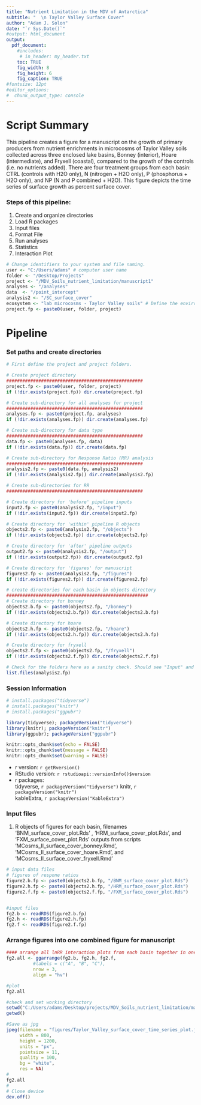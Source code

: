 ---
title: "Nutrient Limitation in the MDV of Antarctica"
subtitle: "  \n Taylor Valley Surface Cover"
author: "Adam J. Solon"
date: "`r Sys.Date()`"
#output: html_document
output: 
  pdf_document:
    #includes:  
     # in_header: my_header.txt
    toc: TRUE
    fig_width: 8
    fig_height: 6
    fig_caption: TRUE
#fontsize: 12pt
#editor_options: 
#  chunk_output_type: console
---

# Script Summary  
This pipeline creates a figure for a manuscript on the growth of primary producers from nutrient enrichments in microcosms of Taylor Valley soils collected across three enclosed lake basins, Bonney (interior), Hoare (intermediate), and Fryxell (coastal), compared to the growth of the controls (i.e. no nutrients added). There are four treatment groups from each basin: CTRL (controls with H2O only), N (nitrogen + H2O only), P (phosphorus + H2O only), and NP (N and P combined + H2O).  This figure depicts the time series of surface growth as percent surface cover.

### Steps of this pipeline:  
1.  Create and organize directories
2.  Load R packages
3.  Input files
4.  Format File
5.  Run analyses
6.  Statistics
7.  Interaction Plot

```{r echo = FALSE, include = FALSE}
# Change identifiers to your system and file naming. 
user <- "C:/Users/adams" # computer user name
folder <- "/Desktop/Projects"
project <- "/MDV_Soils_nutrient_limitation/manuscript1"
analyses <- "/analyses"
data  <- "/point_intercept"
analysis2 <- "/SC_surface_cover"
ecosystem <- "lab microcosms - Taylor Valley soils" # Define the environment for use in report language.
project.fp <- paste0(user, folder, project)
```

# Pipeline

### Set paths and create directories 

```{r set paths for project, echo = FALSE, include = FALSE}
# First define the project and project folders. 

# Create project directory
###################################################
project.fp <- paste0(user, folder, project)
if (!dir.exists(project.fp)) dir.create(project.fp)

# Create sub-directory for all analyses for project 
###################################################
analyses.fp <- paste0(project.fp, analyses)
if (!dir.exists(analyses.fp)) dir.create(analyses.fp)

# Create sub-directory for data type 
###################################################
data.fp <- paste0(analyses.fp, data)
if (!dir.exists(data.fp)) dir.create(data.fp)

# Create sub-directory for Response Ratio (RR) analysis
###################################################
analysis2.fp <- paste0(data.fp, analysis2)
if (!dir.exists(analysis2.fp)) dir.create(analysis2.fp)

# Create sub-directories for RR 
###################################################

# Create directory for 'before' pipeline inputs
input2.fp <- paste0(analysis2.fp, "/input")
if (!dir.exists(input2.fp)) dir.create(input2.fp)

# Create directory for 'within' pipeline R objects 
objects2.fp <- paste0(analysis2.fp, "/objects")
if (!dir.exists(objects2.fp)) dir.create(objects2.fp)

# Create directory for 'after' pipeline outputs 
output2.fp <- paste0(analysis2.fp, "/output")
if (!dir.exists(output2.fp)) dir.create(output2.fp)

# Create directory for 'figures' for manuscript 
figures2.fp <- paste0(analysis2.fp, "/figures")
if (!dir.exists(figures2.fp)) dir.create(figures2.fp)

# create directories for each basin in objects directory
#####################################################
# Create directory for bonney 
objects2.b.fp <- paste0(objects2.fp, "/bonney")
if (!dir.exists(objects2.b.fp)) dir.create(objects2.b.fp)

# Create directory for hoare
objects2.h.fp <- paste0(objects2.fp, "/hoare")
if (!dir.exists(objects2.h.fp)) dir.create(objects2.h.fp)

# Create directory for fryxell 
objects2.f.fp <- paste0(objects2.fp, "/fryxell")
if (!dir.exists(objects2.f.fp)) dir.create(objects2.f.fp)

# Check for the folders here as a sanity check. Should see "Input" and "Objects" if starting from scratch.
list.files(analysis2.fp) 

```

### Session Information  

```{r Install and load packages, echo = FALSE, include = FALSE}

# install.packages("tidyverse")
# install.packages("knitr")
# install.packages("ggpubr")

library(tidyverse); packageVersion("tidyverse")
library(knitr); packageVersion("knitr")
library(ggpubr); packageVersion("ggpubr")

knitr::opts_chunk$set(echo = FALSE)
knitr::opts_chunk$set(message = FALSE)
knitr::opts_chunk$set(warning = FALSE)

```  
  
* r version: `r getRversion()`
* RStudio version: `r rstudioapi::versionInfo()$version`
* r packages:  
  tidyverse, `r packageVersion("tidyverse")` 
  knitr, `r packageVersion("knitr")`  
  kableExtra, `r packageVersion("KableExtra")`  
  
### Input files 
1. R objects of figures for each basin, filenames 'BNM_surface_cover_plot.Rds' , 'HRM_surface_cover_plot.Rds', and 'FXM_surface_cover_plot.Rds' outputs from scripts 'MCosms_II_surface_cover_bonney.Rmd', 'MCosms_II_surface_cover_hoare.Rmd', and 'MCosms_II_surface_cover_fryxell.Rmd'  

```{r input data files, echo = FALSE, include = FALSE}
# input data files
# figures of respone ratios
figure2.b.fp <- paste0(objects2.b.fp, "/BNM_surface_cover_plot.Rds") 
figure2.h.fp <- paste0(objects2.h.fp, "/HRM_surface_cover_plot.Rds") 
figure2.f.fp <- paste0(objects2.f.fp, "/FXM_surface_cover_plot.Rds") 


#input files
fg2.b <- readRDS(figure2.b.fp)
fg2.h <- readRDS(figure2.h.fp)
fg2.f <- readRDS(figure2.f.fp)

```
  
### Arrange figures into one combined figure for manuscript  
  
\newpage
```{r combine figures, echo=FALSE, include=FALSE}
#### arrange all lnRR interaction plots from each basin together in one figure
fg2.all <- ggarrange(fg2.b, fg2.h, fg2.f,
          #labels = c("A", "B", "C"),
          nrow = 3,
          align = "hv")

```
  
```{r time series plot, echo=FALSE, fig.height=12, fig.width=8, fig.pos = 'h', fig.cap = "Surface Growth as percent cover of soils from three enclosed lakes basins within Taylor Valley enriched with N and/or P, or no enrichment (i.e., controls). Each dashed line represents a single microcosm (i.e., replicate)."}
#plot
fg2.all

```
  
```{r save combined figure as jpeg, echo=FALSE, include=FALSE}
#check and set working directory
setwd("C:/Users/adams/Desktop/projects/MDV_Soils_nutrient_limitation/manuscript1/analyses/point_intercept/SC_surface_cover/")
getwd()

#Save as jpg
jpeg(filename = "figures/Taylor_Valley_surface_cover_time_series_plot.jpeg", 
     width = 800, 
     height = 1200, 
     units = "px", 
     pointsize = 11, 
     quality = 100, 
     bg = "white", 
     res = NA)
#
fg2.all
#
# Close device
dev.off()
```
